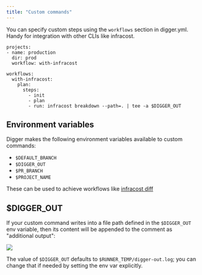 ```yaml
---
title: "Custom commands"
---
```


You can specify custom steps using the `workflows` section in digger.yml. Handy for integration with other CLIs like infracost.

```
projects:
- name: production
  dir: prod
  workflow: with-infracost

workflows:
  with-infracost:
    plan:
      steps:
        - init
        - plan
        - run: infracost breakdown --path=. | tee -a $DIGGER_OUT
```

## Environment variables

Digger makes the following environment variables available to custom commands:
- `$DEFAULT_BRANCH`
- `$DIGGER_OUT`
- `$PR_BRANCH`
- `$PROJECT_NAME`

These can be used to achieve workflows like [infracost diff](/ce/howto/using-infracost)

## $DIGGER_OUT

If your custom command writes into a file path defined in the `$DIGGER_OUT` env variable, then its content will be appended to the comment as "additional output":

![](/images/custom-command-output-infracost.png)

The value of `$DIGGER_OUT` defaults to `$RUNNER_TEMP/digger-out.log`; you can change that if needed by setting the env var explicitly.
